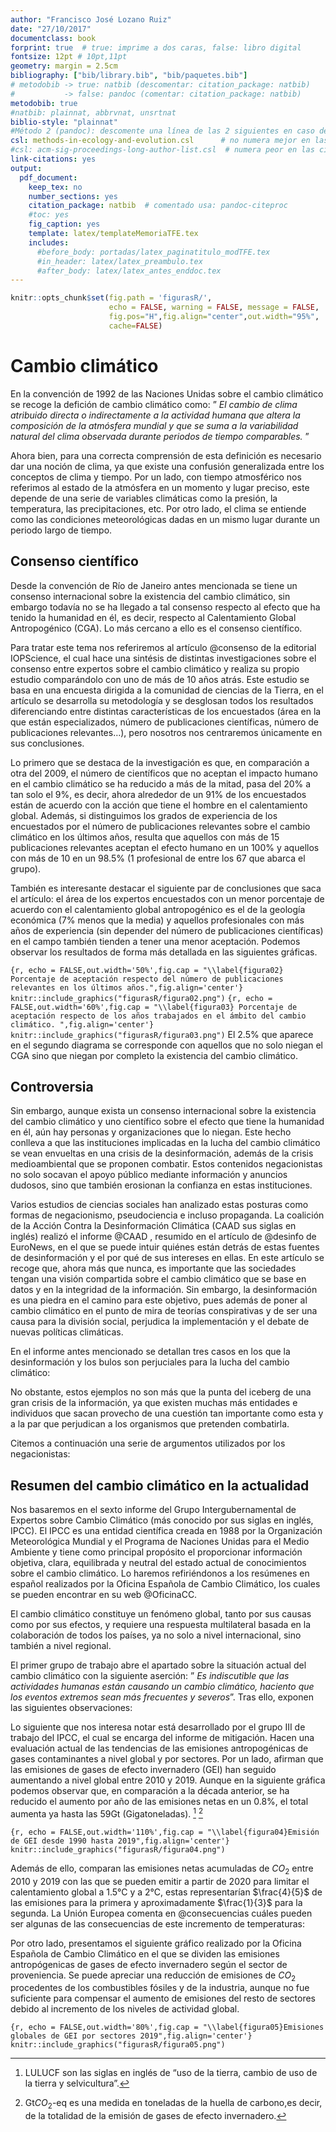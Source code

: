 ```yaml
---
author: "Francisco José Lozano Ruiz"
date: "27/10/2017"
documentclass: book
forprint: true  # true: imprime a dos caras, false: libro digital
fontsize: 12pt # 10pt,11pt
geometry: margin = 2.5cm 
bibliography: ["bib/library.bib", "bib/paquetes.bib"]
# metodobib -> true: natbib (descomentar: citation_package: natbib) 
#           -> false: pandoc (comentar: citation_package: natbib)
metodobib: true
#natbib: plainnat, abbrvnat, unsrtnat
biblio-style: "plainnat"
#Método 2 (pandoc): descomente una línea de las 2 siguientes en caso de usarlo
csl: methods-in-ecology-and-evolution.csl      # no numera mejor en las citas
#csl: acm-sig-proceedings-long-author-list.csl  # numera peor en las citas
link-citations: yes
output: 
  pdf_document:
    keep_tex: no
    number_sections: yes
    citation_package: natbib  # comentado usa: pandoc-citeproc
    #toc: yes
    fig_caption: yes
    template: latex/templateMemoriaTFE.tex
    includes:
      #before_body: portadas/latex_paginatitulo_modTFE.tex
      #in_header: latex/latex_preambulo.tex
      #after_body: latex/latex_antes_enddoc.tex
---
```




```r
knitr::opts_chunk$set(fig.path = 'figurasR/',
                      echo = FALSE, warning = FALSE, message = FALSE,
                      fig.pos="H",fig.align="center",out.width="95%",
                      cache=FALSE)

```


<!-- \setcounter{chapter}{2} -->
<!-- \setcounter{chapter}{2} escribir 2 para capítulo 3  -->
<!-- \pagenumbering{arabic} -->

\ifdefined\ifprincipal
\else
\setlength{\parindent}{1em}
\pagestyle{fancy}
\setcounter{tocdepth}{4}
\tableofcontents
<!-- \nocite{*} -->
\fi

\ifdefined\ifdoblecara
\fancyhead{}{}
\fancyhead[LE,RO]{\scriptsize\rightmark}
\fancyfoot[LO,RE]{\scriptsize\slshape \leftmark}
\fancyfoot[C]{}
\fancyfoot[LE,RO]{\footnotesize\thepage}
\else
\fancyhead{}{}
\fancyhead[RO]{\scriptsize\rightmark}
\fancyfoot[LO]{\scriptsize\slshape \leftmark}
\fancyfoot[C]{}
\fancyfoot[RO]{\footnotesize\thepage}
\fi
\renewcommand{\headrulewidth}{0.4pt}
\renewcommand{\footrulewidth}{0.4pt}


# Cambio climático


En la convención de 1992 de las Naciones Unidas sobre el cambio climático se recoge la defición de cambio climático como: " _El cambio de clima atribuido directa o indirectamente a la actividad humana que altera la composición de la atmósfera mundial y que se suma a la variabilidad natural del clima observada durante periodos de tiempo comparables._ "

Ahora bien, para una correcta comprensión de esta definición es necesario dar una noción de clima, ya que existe una confusión generalizada entre los conceptos de clima y tiempo. Por un lado, con tiempo atmosférico nos referimos al estado de la atmósfera en un momento y lugar preciso, este depende de una serie de variables climáticas como la presión, la temperatura, las precipitaciones, etc. Por otro lado, el clima se entiende como las condiciones meteorológicas dadas en un mismo lugar durante un periodo largo de tiempo.

## Consenso científico

Desde la convención de Río de Janeiro antes mencionada se tiene un consenso internacional sobre la existencia del cambio climático, sin embargo todavía no se ha llegado a tal consenso respecto al efecto que ha tenido la humanidad en él, es decir, respecto al Calentamiento Global Antropogénico (CGA). Lo más cercano a ello es el consenso científico.

Para tratar este tema nos referiremos al artículo @consenso de la editorial IOPScience, el cual hace una sintésis de distintas investigaciones sobre el consenso entre expertos sobre el cambio climático y realiza su propio estudio comparándolo con uno de más de 10 años atrás. Este estudio se basa en una encuesta dirigida a la comunidad de ciencias de la Tierra, en el artículo se desarrolla su metodología y se desglosan todos los resultados diferenciando entre distintas características de los encuestados (área en la que están especializados, número de publicaciones científicas, número de publicaciones relevantes...), pero nosotros nos centraremos únicamente en sus conclusiones.

Lo primero que se destaca de la investigación es que, en comparación a otra del 2009, el número de científicos que no aceptan el impacto humano en el cambio climático se ha reducido a más de la mitad, pasa del 20% a tan solo el 9%, es decir, ahora alrededor de un 91% de los encuestados están de acuerdo con la acción que tiene el hombre en el calentamiento global. Además, si distinguimos los grados de experiencia de los encuestados por el número de publicaciones relevantes sobre el cambio climático en los últimos años, resulta que aquellos con más de 15 publicaciones relevantes aceptan el efecto humano en un 100% y aquellos con más de 10 en un 98.5% (1 profesional de entre los 67 que abarca el grupo). 

También es interesante destacar el siguiente par de conclusiones que saca el artículo: el área de los expertos encuestados con un menor porcentaje de acuerdo con el calentamiento global antropogénico es el de la geología económica (7% menos que la media) y aquellos profesionales con más años de experiencia (sin depender del número de publicaciones científicas) en el campo también tienden a tener una menor aceptación. Podemos observar los resultados de forma más detallada en las siguientes gráficas.

```{r, echo = FALSE,out.width='50%',fig.cap = "\\label{figura02} Porcentaje de aceptación respecto del número de publicaciones relevantes en los últimos años.",fig.align='center'}
knitr::include_graphics("figurasR/figura02.png")
```
```{r, echo = FALSE,out.width='60%',fig.cap = "\\label{figura03} Porcentaje de aceptación respecto de los años trabajados en el ámbito del cambio climático. ",fig.align='center'}
knitr::include_graphics("figurasR/figura03.png")
```
El 2.5% que aparece en el segundo diagrama se corresponde con aquellos que no solo niegan el CGA sino que niegan por completo la existencia del cambio climático.

## Controversia 

Sin embargo, aunque exista un consenso internacional sobre la existencia del cambio climático y uno científico sobre el efecto que tiene la humanidad en él, aún hay personas y organizaciones que lo niegan. Este hecho conlleva a que las instituciones implicadas en la lucha del cambio climático se vean envueltas en una crisis de la desinformación, además de la crisis medioambiental que se proponen combatir. Estos contenidos negacionistas no solo socavan el apoyo público mediante información y anuncios dudosos, sino que también erosionan la confianza en estas instituciones. 

Varios estudios de ciencias sociales han analizado estas posturas como formas de negacionismo, pseudociencia e incluso propaganda. La coalición de la Acción Contra la Desinformación Climática (CAAD sus siglas en inglés) realizó el informe @CAAD , resumido en el artículo de @desinfo de EuroNews, en el que se puede intuir quiénes están detrás de estas fuentes de desinformación y el por qué de sus intereses en ellas. En este artículo se recoge que, ahora más que nunca, es importante que las sociedades tengan una visión compartida sobre el cambio climático que se base en datos y en la integridad de la información. Sin embargo, la desinformación es una piedra en el camino para este objetivo, pues además de poner al cambio climático en el punto de mira de teorías conspirativas y de ser una causa para la división social, perjudica la implementación y el debate de nuevas políticas climáticas.

En el informe antes mencionado se detallan tres casos en los que la desinformación y los bulos son perjuciales para la lucha del cambio climático:

\begin{itemize}
  \item Por un lado, nombra una serie de páginas webs y editoriales que publican desinformación sobre el clima y se lucran a través de bolsas de anuncios. Esto significa que muchas marcas posicionadas en contra de, por ejemplo, la emisión de gases contaminantes aparezcan junto a estos artículos y de forma indirecta permitan su monetización.
  \item Por otro lado, expone un caso asociado a los medios de comunicación estatales rusos. El CAAD afirma que estos medios utilizan campañas de desinformación con mensajes incoherentes y falsos para reforzar planes de influencia contra países Occidentales y del sur Global.
  \item Por último habla sobre las grandes compañías petroleras, las cuales invierten millones de dólares en publicidad con el objetivo de lavar la imagen de su marca. Tienen presupuestos inmensos destinados al desarrollo de anuncios en los que suelen alardear de sus inversiones en energías renovables, pero el análisis del CAAD muestra que estas empresas sólo aportaron el 1% de la inversión mundial en energías limpias.
\end{itemize}

No obstante, estos ejemplos no son más que la punta del iceberg de una gran crisis de la información, ya que existen muchas más entidades e individuos que sacan provecho de una cuestión tan importante como esta y a la par que perjudican a los organismos que pretenden combatirla.

Citemos a continuación una serie de argumentos utilizados por los negacionistas: 
\begin{itemize}
  \item Sólo se tienen datos desde el 1960, el clima comenzó a calentarse antes de la revolución industrial.
  \item El dióxido de carbono se quedará en la atmósfera durante décadas o siglos.
  \item Se han producido otros cambios climáticos a lo largo de la historia.
  \item Se achacan catástrofes al calentamiento global aunque no hay pruebas para vincularlas.
  \item Si hay una ola de frío, ¿Cómo va a haber calentamiento global? (Dicho por Donald Trump en 2018).
  \item El cambio climático tiene efectos positivos como obtener mejores cosechas de cereales en los países que son menos cálidos.
  \item No hay calentamiento global desde 1998.
  \item No están aumentando los fenómenos meteorológicos extremos.
\end{itemize}

## Resumen del cambio climático en la actualidad {#ResumenCC}

Nos basaremos en el sexto informe del Grupo Intergubernamental de Expertos sobre Cambio Climático (más conocido por sus siglas en inglés, IPCC). El IPCC es una entidad científica creada en 1988 por la Organización Meteorológica Mundial y el Programa de Naciones Unidas para el Medio Ambiente y tiene como principal propósito el proporcionar información objetiva, clara, equilibrada y neutral del estado actual de conocimientos sobre el cambio climático. Lo haremos refiriéndonos a los resúmenes en español realizados por la Oficina Española de Cambio Climático, los cuales se pueden encontrar en su web @OficinaCC.

El cambio climático constituye un fenómeno global, tanto por sus causas como por sus efectos, y
requiere una respuesta multilateral basada en la colaboración de todos los países, ya no solo a nivel internacional, sino también a nivel regional.

El primer grupo de trabajo abre el apartado sobre la situación actual del cambio climático con la siguiente aserción: " _Es indiscutible que las actividades humanas están causando un cambio climático, haciento que los eventos extremos sean más frecuentes y severos_". Tras ello, exponen las siguientes observaciones: 

\begin{itemize}
  \item La concentración de $CO_2$ en la atmósfera es la más alta en los últimos 2 millones de años.
  \item El incremento de la subida del mar en el último siglo es mayor que al registrado en cualquier
siglo anterior en los últimos 3000 años.
  \item La superficie de hielo marino ártico está en su nivel más bajo en los últimos 1000 años.
  \item La temperatura media en la última década (2011-2020) fue aproximadamente 1.09°C superior a la temperatura media entre 1850 y 1900.
\end{itemize}

Lo siguiente que nos interesa notar está desarrollado por el grupo III de trabajo del IPCC, el cual se encarga del informe de mitigación. Hacen una evaluación actual de las tendencias de las emisiones antropogénicas de gases contaminantes a nivel global y por sectores. Por un lado, afirman que las emisiones de gases de efecto invernadero (GEI) han seguido aumentando a nivel global entre 2010 y 2019. Aunque en la siguiente gráfica podemos observar que, en comparación a la década anterior, se ha reducido el aumento por año de las emisiones netas en un 0.8%, el total aumenta ya hasta las 59Gt (Gigatoneladas). [^4] [^5]

```{r, echo = FALSE,out.width='110%',fig.cap = "\\label{figura04}Emisión de GEI desde 1990 hasta 2019",fig.align='center'}
knitr::include_graphics("figurasR/figura04.png")
```

[^4]: LULUCF son las siglas en inglés de "uso de la tierra, cambio de uso de la tierra y selvicultura".
[^5]: Gt$CO_2$-eq es una medida en toneladas de la huella de carbono,es decir, de la totalidad de la emisión de gases de efecto invernadero.

Además de ello, comparan las emisiones netas acumuladas de $CO_2$ entre 2010 y 2019 con las que se pueden emitir a partir de 2020 para limitar el calentamiento global a 1.5°C y a 2°C, estas representarían $\frac{4}{5}$ de las emisiones para la primera y aproximadamente $\frac{1}{3}$ para la segunda. La Unión Europea comenta en @consecuencias cuáles pueden ser algunas de las consecuencias de este incremento de temperaturas: 
\begin{itemize}
  \item Aumento de la mortalidad.
  \item Reducción de la productividad.
  \item Cambios en la distribución geográfica de las zonas climáticas que alteren el ecosistema de especies vegetales y animales.
  \item Influencia en la fenología, el comportamiento y los ciclos de vida de las especies. Esto puede hacer que aumente el número de plagas y de especies invasoras, así como la incidencia de algunas enfermedades humanas.
  \item Aumento de la evaporación del agua, lo que, unido a la falta de precipitaciones, aumenta el riesgo de sequías graves.
\end{itemize}

Por otro lado, presentamos el siguiente gráfico realizado por la Oficina Española de Cambio Climático en el que se dividen las emisiones antropógenicas de gases de efecto invernadero según el sector de proveniencia. Se puede apreciar una reducción de emisiones de $CO_2$ procedentes de los combustibles fósiles y de la industria, aunque no fue suficiente para compensar el aumento de emisiones del resto de sectores debido al incremento de los niveles de actividad global.

```{r, echo = FALSE,out.width='80%',fig.cap = "\\label{figura05}Emisiones globales de GEI por sectores 2019",fig.align='center'}
knitr::include_graphics("figurasR/figura05.png")
```